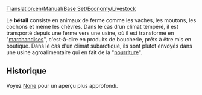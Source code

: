 [[Translation:en/Manual/Base Set/Economy/Livestock]]

{{fr/Cargaison|nom=Bétail
|image=Livestock.png
|produit=[[fr/Manual/Base Set/Economy/Ferme|Ferme]]
|accepté=[[fr/Manual/Base Set/Economy/Usine|Usine]] (climat tempéré), [[fr/Manual/Base Set/Economy/Usine agroalimentaire|Usine agroalimentaire]] (climat subarctique)
}}

Le '''bétail''' consiste en animaux de ferme comme les vaches, les moutons, les cochons et même les chèvres. Dans le cas d'un climat tempéré, il est transporté depuis une ferme vers une usine, où il est transformé en "[[fr/Manual/Base Set/Economy/Marchandises|marchandises]]", c'est-à-dire en produits de boucherie, prêts à être mis en boutique. Dans le cas d'un climat subarctique, ils sont plutôt envoyés dans une usine agroalimentaire qui en fait de la "[[fr/Manual/Base Set/Economy/Nourriture|nourriture]]".

==Historique==
Voyez [https://www.wikipedia.org/wiki/fr:Bétail None] pour un aperçu plus approfondi.